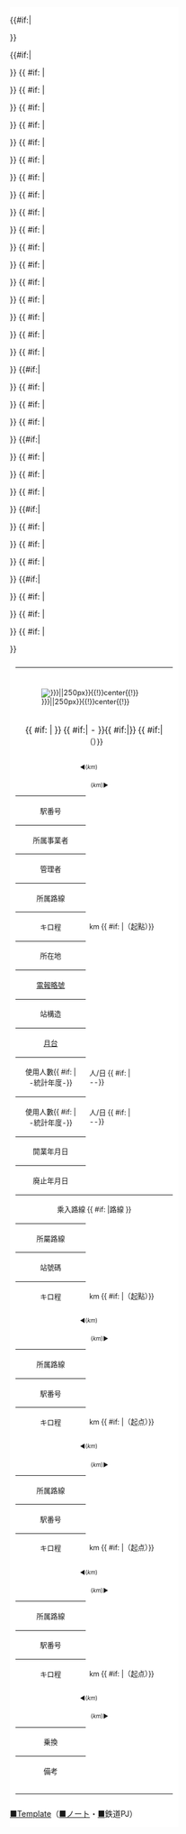 <includeonly><div style="float:right; margin:0 0 0 0.3em; width:300px; background:#fff;">
<table summary="{{{站名}}}のデータ" width="100%" cellpadding="4" class="wikitable" style="font-size:90%; padding:10px">
<tr><th colspan="2" style="font-size:120%; color:{{#if:{{{文字色|}}}|{{{文字色|}}}|#fff}}; background-color:{{#if:{{{社色|}}}|{{{社色|}}}|#999}}; text-align:center"> {{{站名}}}</th></tr>
{{#if:{{{圖片|}}}|<tr><td colspan="2"> [[File:{{{image}}}{{!}}{{#if:{{{pxl|}}}|{{{pxl|}}}|250px}}{{!}}center{{!}}{{{圖片說明|}}}]]
<div style="text-align:center; font-size:90%">{{{圖片說明|}}}</div></td></tr>
}}
<tr><td colspan="2" style="text-align:center; font-size:120%; background:#fff">{{ #if:{{{よみがな|}}} | {{{よみがな}}}}} {{ #if:{{{羅馬字|}}}| - {{{羅馬字}}}}}{{ #if:{{{母國語表記|}}}|{{{母國語表記}}}}} {{ #if:{{{副站名|}}}| <br /><span style="font-size:90%;">（{{{副駅名}}}）}}</td>

</tr> {{#if:{{{所屬路線|}}}|
<!-- --><tr><td colspan="2" style="background-color:#fff"><div style="float:left; width:140px; font-size:80%; text-align:right">◄{{{前站|}}}(''{{{站間距離|}}}km'')</div><div style="float:right; width:140px; font-size:80%; text-align:left">(''{{{站間距離B|}}}km''){{{下駅|}}}►</div></td></tr>

}} {{ #if: {{{站番号|}}}|
<!-- --><tr><th style="font-weight:normal">駅番号</th><td style="background-color:#fff">{{{駅番号|}}}</td></tr>

}} {{ #if: {{{所屬事業者|}}}|
<!-- --><tr><th style="font-weight: normal;">所属事業者</th><td style="background-color:#fff">{{{所属事業者|}}}</td></tr>

}} {{ #if: {{{管理者|}}}|
<!-- --><tr><th style="font-weight:normal">管理者</th><td style="background-color:#fff">{{{管理者|}}}</td></tr>

}} {{ #if: {{{所屬路線|}}}|
<!-- --><tr><th style="font-weight:normal">所属路線</th><td style="background-color:#fff">{{{所属路線|}}}</td></tr>

}} {{ #if: {{{公里|}}}|
<!-- --><tr><th style="font-weight:normal">キロ程</th><td style="background-color:#fff">{{{公里|}}}km {{ #if: {{{起點|}}} |（{{{起點站|}}}起點）}}</td></tr>

}} {{ #if: {{{所在地|}}}|
<!-- --><tr><th style="font-weight:normal">所在地</th><td style="background-color:#fff">{{{所在地|}}}</td></tr>

}} {{ #if: {{{電報略号|}}}|
<!-- --><tr><th style="font-weight:normal">[[電報略號 (鐵路)|電報略號]]</th><td style="background:#fff">{{{電報略號|}}}</td></tr>

}} {{ #if: {{{站構造|}}}|
<!-- --><tr><th style="font-weight:normal">站構造</th><td style="background-color:#fff">{{{站構造|}}}</td></tr>

}} {{ #if: {{{月台|}}}|
<!-- --><tr><th style="font-weight:normal">[[月台]]</th><td style="background-color:#fff">{{{ホーム|}}}</td></tr>

}} {{ #if: {{{使用人數|}}}|
<!-- --><tr><th style="font-weight:normal">使用人數{{ #if: {{{統計年度|}}} | <br/>-統計年度-}}</th><td style="background-color:#fff">{{{乗車人員}}}人/日 {{ #if: {{{統計年度|}}} |<br />-{{{統計年度|}}}-}}</td></tr>

}} {{ #if: {{{使用人數|}}}|
<!-- --><tr><th style="font-weight:normal">使用人數{{ #if: {{{統計年度|}}} | <br/>-統計年度-}}</th><td style="background-color:#fff">{{{使用人數}}}人/日 {{ #if: {{{統計年度|}}} |<br/>-{{{統計年度|}}}-}}</td></tr>

}} {{ #if: {{{開業年月日|}}}|
<!-- --><tr><th style="font-weight:normal">開業年月日</th><td style="background-color:#fff">{{{開業年月日|}}}</td></tr>

}} {{ #if: {{{廢止年月日|}}}|
<!-- --><tr><th style="font-weight:normal">廃止年月日</th><td style="background-color:#fff">{{{廢止年月日|}}}</td></tr>

}} {{ #if: {{{所屬路線1|}}}|
<!-- --><tr><th colspan="2" style="font-weight:normal">乘入路線 {{ #if: {{{乘入路線数|}}} |{{{乘入路線数|}}}路線 }}</td></tr>

}} {{ #if: {{{所屬路線1|}}}|
<!-- --><tr><th style="font-weight:normal">所屬路線</th><td style="background-color:#fff">{{{所屬路線1|}}}</td></tr>

}} {{ #if: {{{站號碼1|}}}|
<!-- --><tr><th style="font-weight:normal">站號碼</th><td style="background-color:#fff">{{{站號碼1|}}}</td></tr>

}} {{ #if: {{{公里1|}}}|
<!-- --><tr><th style="font-weight:normal">キロ程</th><td style="background-color:#fff">{{{公里1|}}}km {{ #if: {{{起點站1|}}} |（{{{起點站1|}}}起點）}}</td></tr>

}} {{#if:{{{所属路線1|}}}|
<!-- --><tr><td colspan="2" style="background-color:#fff"><div style="float:left; width:140px; font-size:80%; text-align:right">◄{{{前の駅1|}}}(''{{{駅間A1|}}}km'')</div><div style="float:right; width:140px; font-size:80%; text-align:left">(''{{{駅間B1|}}}km''){{{次の駅1|}}}►</div></td></tr>

}} {{ #if: {{{所属路線2|}}}|
<!-- --><tr><th style="font-weight:normal">所属路線</th><td style="background-color:#fff">{{{所属路線2|}}}</td></tr>

}} {{ #if: {{{駅番号2|}}}|
<!-- --><tr><th style="font-weight:normal">駅番号</th><td style="background-color:#fff">{{{駅番号2|}}}</td></tr>

}} {{ #if: {{{キロ程2|}}}|
<!-- --><tr><th style="font-weight:normal">キロ程</th><td style="background-color:#fff">{{{キロ程2|}}}km {{ #if: {{{起点駅2|}}} |（{{{起点駅2|}}}起点）}}</td></tr>

}} {{#if:{{{所属路線2|}}}|
<!-- --><tr><td colspan="2" style="background-color:#fff"><div style="float:left; width:140px; font-size:80%; text-align:right">◄{{{前の駅2|}}}(''{{{駅間A2|}}}km'')</div><div style="float:right; width:140px; font-size:80%; text-align:left">(''{{{駅間B2|}}}km''){{{次の駅2|}}}►</div></td></tr>

}} {{ #if: {{{所属路線3|}}}|
<!-- --><tr><th style="font-weight:normal">所属路線</th><td style="background-color:#fff">{{{所属路線3|}}}</td></tr>

}} {{ #if: {{{駅番号3|}}}|
<!-- --><tr><th style="font-weight:normal">駅番号</th><td style="background-color:#fff">{{{駅番号3|}}}</td></tr>

}} {{ #if: {{{キロ程3|}}}|
<!-- --><tr><th style="font-weight:normal">キロ程</th><td style="background-color:#fff">{{{キロ程3|}}}km {{ #if: {{{起点駅3|}}} |（{{{起点駅3|}}}起点）}}</td></tr>

}} {{#if:{{{所属路線3|}}}|
<!-- --><tr><td colspan="2" style="background-color:#fff"><div style="float:left; width:140px; font-size:80%; text-align:right">◄{{{前の駅3|}}}(''{{{駅間A3|}}}km'')</div><div style="float:right; width:140px; font-size:80%; text-align:left">(''{{{駅間B3|}}}km''){{{次の駅3|}}}►</div></td></tr>

}} {{ #if: {{{所属路線4|}}}|
<!-- --><tr><th style="font-weight:normal">所属路線</th><td style="background-color:#fff">{{{所属路線4|}}}</td></tr>

}} {{ #if: {{{駅番号4|}}}|
<!-- --><tr><th style="font-weight:normal">駅番号</th><td style="background-color:#fff">{{{駅番号4|}}}</td></tr>

}} {{ #if: {{{キロ程4|}}}|
<!-- --><tr><th style="font-weight:normal">キロ程</th><td style="background-color:#fff">{{{キロ程4|}}}km {{ #if: {{{起点駅4|}}} |（{{{起点駅4|}}}起点）}}</td></tr>

}} {{#if:{{{所属路線4|}}}|
<!-- --><tr><td colspan="2" style="background-color: #fff;"><div style="float:left; width:140px; font-size:80%; text-align:right">◄{{{前の駅4|}}}(''{{{駅間A4|}}}km'')</div><div style="float: right; width:140px; font-size:80%; text-align: left;">(''{{{駅間B4|}}}km''){{{次の駅4|}}}►</div></td></tr>

}} {{ #if: {{{乗換|}}}|
<!-- --><tr><th style="font-weight:normal">乗換</th><td style="background-color:#fff">{{{乗換|}}}</td></tr>

}} {{ #if: {{{備考|}}}|
<!-- --><tr><th style="font-weight:normal">備考</th><td style="background-color:#fff">{{{備考|}}}</td></tr>

}} {{ #if: {{{備考全幅|}}}|
<!-- --><tr><td colspan="2" style="background-color:#fff; font-size: 90%;"><div style="margin:0.3em;">{{{備考全幅|}}}</span></td></tr>
}}
</table><p class="noprint" style="text-align:right; color:#666666; font-size:small">[[Template:駅情報|■]]Template（[[Template‐ノート:駅情報|■]]ノート・[[Wikipedia‐ノート:ウィキプロジェクト 鉄道/駅/駅基礎情報のテンプレートについて|■]]鉄道PJ）</p>